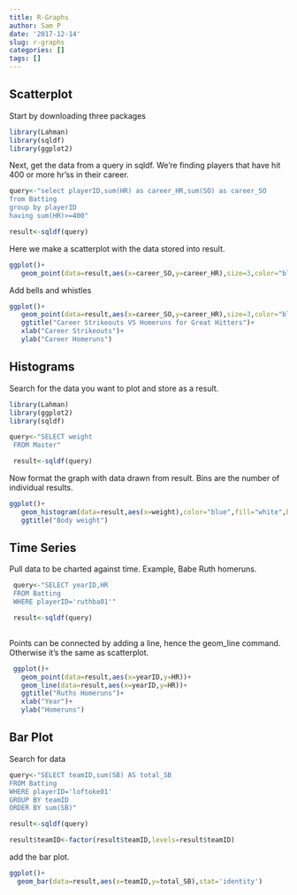 ```yaml
---
title: R-Graphs
author: Sam P
date: '2017-12-14'
slug: r-graphs
categories: []
tags: []
---
```


## Scatterplot

Start by downloading three packages

```r

library(Lahman)
library(sqldf)
library(ggplot2)

```

Next, get the data from a query in sqldf. We're finding players that have hit 400 or more hr'ss in their career.

```r
query<-"select playerID,sum(HR) as career_HR,sum(SO) as career_SO
from Batting
group by playerID
having sum(HR)>=400"

result<-sqldf(query)
```

Here we make a scatterplot with the data stored into result. 

```r
ggplot()+
   geom_point(data=result,aes(x=career_SO,y=career_HR),size=3,color="blue")
```

Add bells and whistles

```r
ggplot()+
   geom_point(data=result,aes(x=career_SO,y=career_HR),size=3,color="blue")+
   ggtitle("Career Strikeouts VS Homeruns for Great Hitters")+
   xlab("Career Strikeouts")+
   ylab("Career Homeruns")
```

## Histograms

Search for the data you want to plot and store as a result. 

```r
library(Lahman)
library(ggplot2)
library(sqldf)
```

```r
query<-"SELECT weight
 FROM Master"

 result<-sqldf(query)
```

Now format the graph with data drawn from result. Bins are the number of individual results. 

```r
ggplot()+
   geom_histogram(data=result,aes(x=weight),color="blue",fill="white",bins=50) +
   ggtitle("Body weight")
```


## Time Series

Pull data to be charted against time. Example, Babe Ruth homeruns.

```r
 query<-"SELECT yearID,HR
 FROM Batting
 WHERE playerID='ruthba01'"

 result<-sqldf(query)
 
 ```

Points can be connected by adding a line, hence the geom_line command. Otherwise it's the same as scatterplot.

```r
 ggplot()+
   geom_point(data=result,aes(x=yearID,y=HR))+
   geom_line(data=result,aes(x=yearID,y=HR))+
   ggtitle("Ruths Homeruns")+
   xlab("Year")+
   ylab("Homeruns")
```

## Bar Plot

Search for data
```r
query<-"SELECT teamID,sum(SB) AS total_SB
FROM Batting
WHERE playerID='loftoke01'
GROUP BY teamID
ORDER BY sum(SB)"

result<-sqldf(query)

result$teamID<-factor(result$teamID,levels=result$teamID)
```
add the bar plot.

```r
ggplot()+
  geom_bar(data=result,aes(x=teamID,y=total_SB),stat='identity')
```    
    
    